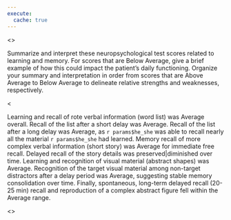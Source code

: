 ```yaml
---
execute:
  cache: true
---
```


<<PROMPT>>

Summarize and interpret these neuropsychological test scores related to learning
and memory. For scores that are Below
Average, give a brief example of how this could impact the patient's daily
functioning. Organize your summary and interpretation in order from scores that are
Above Average to Below Average to delineate relative strengths and weaknesses, respectively.

<<EXAMPLE>>

Learning and recall of rote verbal information (word list) was Average overall.
Recall of the list after a short delay was Average. Recall of the list after a
long delay was Average, as `r params$he_she` was able to recall nearly all the
material `r params$he_she` had learned. Memory recall of more complex verbal
information (short story) was Average for immediate free recall. Delayed recall
of the story details was preserved|diminished over time. Learning and
recognition of visual material (abstract shapes) was Average. Recognition of the
target visual material among non-target distractors after a delay period was
Average, suggesting stable memory consolidation over time. Finally, spontaneous,
long-term delayed recall (20-25 min) recall and reproduction of a complex
abstract figure fell within the Average range.

<<START>>

